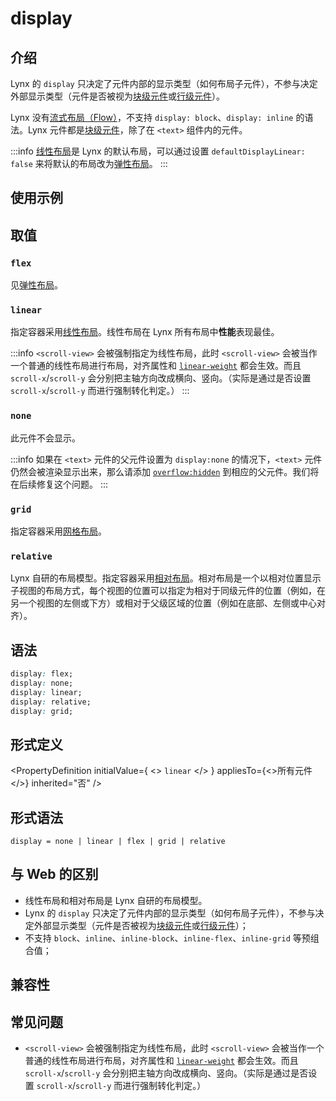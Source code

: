 # display


## 介绍

Lynx 的 `display` 只决定了元件内部的显示类型（如何布局子元件），不参与决定外部显示类型（元件是否被视为[块级元件](https://developer.mozilla.org/zh-CN/docs/Glossary/Block-level_content)或[行级元件](https://developer.mozilla.org/zh-CN/docs/Glossary/Inline-level_content)）。

Lynx 没有[流式布局（Flow）](https://developer.mozilla.org/zh-CN/docs/Web/CSS/CSS_flow_layout)，不支持 `display: block`、`display: inline` 的语法。Lynx 元件都是[块级元件](https://developer.mozilla.org/zh-CN/docs/Glossary/Block-level_content)，除了在 `<text>` 组件内的元件。

:::info
[线性布局](/guide/ui/layout/linear-layout.mdx)是 Lynx 的默认布局，可以通过设置 `defaultDisplayLinear: false` 来将默认的布局改为[弹性布局](/guide/ui/layout/flexible-box-layout.mdx)。
:::

## 使用示例


<Go
  example="css-api"
  entry="src/display"
  defaultFile="src/display/App.tsx"
  img="https://lf-lynx.tiktok-cdns.com/obj/lynx-artifacts-oss-sg/lynx-website/assets/doc/css/display.jpg"
  defaultEntryFile="dist/display.lynx.bundle"
  entry="src/display"
/>

## 取值

### `flex`

见[弹性布局](/guide/ui/layout/flexible-box-layout.mdx)。

### `linear`

指定容器采用[线性布局](/guide/ui/layout/linear-layout.mdx)。线性布局在 Lynx 所有布局中**性能**表现最佳。

:::info
`<scroll-view>` 会被强制指定为线性布局，此时 `<scroll-view>` 会被当作一个普通的线性布局进行布局，对齐属性和 [`linear-weight`](./linear-weight) 都会生效。而且 `scroll-x`/`scroll-y` 会分别把主轴方向改成横向、竖向。（实际是通过是否设置 `scroll-x`/`scroll-y` 而进行强制转化判定。）
:::

### `none`

此元件不会显示。

:::info
如果在 `<text>` 元件的父元件设置为 `display:none` 的情况下，`<text>` 元件仍然会被渲染显示出来，那么请添加 [`overflow:hidden`](./overflow) 到相应的父元件。我们将在后续修复这个问题。
:::

### `grid`

指定容器采用[网格布局](/guide/ui/layout/grid-layout.mdx)。

### `relative`

Lynx 自研的布局模型。指定容器采用[相对布局](/guide/ui/layout/relative-layout.mdx)。相对布局是一个以相对位置显示子视图的布局方式，每个视图的位置可以指定为相对于同级元件的位置（例如，在另一个视图的左侧或下方）或相对于父级区域的位置（例如在底部、左侧或中心对齐）。

## 语法

```css
display: flex;
display: none;
display: linear;
display: relative;
display: grid;
```

## 形式定义


<PropertyDefinition
  initialValue={
    <>
      <code>linear</code>
    </>
  }
  appliesTo={<>所有元件</>}
  inherited="否"
/>

## 形式语法

```
display = none | linear | flex | grid | relative
```

## 与 Web 的区别

- 线性布局和相对布局是 Lynx 自研的布局模型。
- Lynx 的 `display` 只决定了元件内部的显示类型（如何布局子元件），不参与决定外部显示类型（元件是否被视为[块级元件](https://developer.mozilla.org/zh-CN/docs/Glossary/Block-level_content)或[行级元件](https://developer.mozilla.org/zh-CN/docs/Glossary/Inline-level_content)）；
- 不支持 `block`、`inline`、`inline-block`、`inline-flex`、`inline-grid` 等预组合值；

## 兼容性


<LegacyCompatTable metadata="css/properties/display" />

## 常见问题

- `<scroll-view>` 会被强制指定为线性布局，此时 `<scroll-view>` 会被当作一个普通的线性布局进行布局，对齐属性和 [`linear-weight`](./linear-weight) 都会生效。而且 `scroll-x`/`scroll-y` 会分别把主轴方向改成横向、竖向。（实际是通过是否设置 `scroll-x`/`scroll-y` 而进行强制转化判定。）

